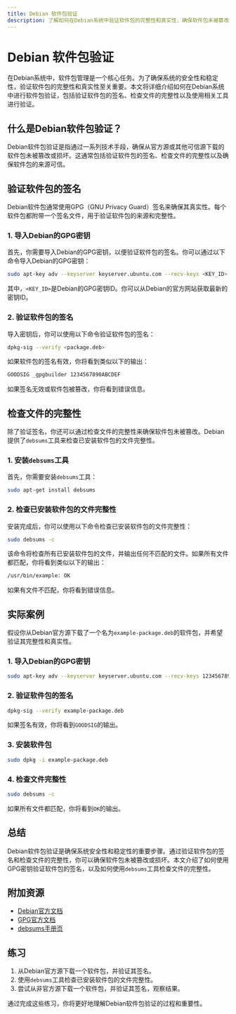 ```yaml
---
title: Debian 软件包验证
description: 了解如何在Debian系统中验证软件包的完整性和真实性，确保软件包未被篡改或损坏。
---
```


# Debian 软件包验证

在Debian系统中，软件包管理是一个核心任务。为了确保系统的安全性和稳定性，验证软件包的完整性和真实性至关重要。本文将详细介绍如何在Debian系统中进行软件包验证，包括验证软件包的签名、检查文件的完整性以及使用相关工具进行验证。

## 什么是Debian软件包验证？

Debian软件包验证是指通过一系列技术手段，确保从官方源或其他可信源下载的软件包未被篡改或损坏。这通常包括验证软件包的签名、检查文件的完整性以及确保软件包的来源可信。

## 验证软件包的签名

Debian软件包通常使用GPG（GNU Privacy Guard）签名来确保其真实性。每个软件包都附带一个签名文件，用于验证软件包的来源和完整性。

### 1. 导入Debian的GPG密钥

首先，你需要导入Debian的GPG密钥，以便验证软件包的签名。你可以通过以下命令导入Debian的GPG密钥：

```bash
sudo apt-key adv --keyserver keyserver.ubuntu.com --recv-keys <KEY_ID>
```

其中，`<KEY_ID>`是Debian的GPG密钥ID。你可以从Debian的官方网站获取最新的密钥ID。

### 2. 验证软件包的签名

导入密钥后，你可以使用以下命令验证软件包的签名：

```bash
dpkg-sig --verify <package.deb>
```

如果软件包的签名有效，你将看到类似以下的输出：

```bash
GOODSIG _gpgbuilder 1234567890ABCDEF
```

如果签名无效或软件包被篡改，你将看到错误信息。

## 检查文件的完整性

除了验证签名，你还可以通过检查文件的完整性来确保软件包未被篡改。Debian提供了`debsums`工具来检查已安装软件包的文件完整性。

### 1. 安装`debsums`工具

首先，你需要安装`debsums`工具：

```bash
sudo apt-get install debsums
```

### 2. 检查已安装软件包的文件完整性

安装完成后，你可以使用以下命令检查已安装软件包的文件完整性：

```bash
sudo debsums -c
```

该命令将检查所有已安装软件包的文件，并输出任何不匹配的文件。如果所有文件都匹配，你将看到类似以下的输出：

```bash
/usr/bin/example: OK
```

如果有文件不匹配，你将看到错误信息。

## 实际案例

假设你从Debian官方源下载了一个名为`example-package.deb`的软件包，并希望验证其完整性和真实性。

### 1. 导入Debian的GPG密钥

```bash
sudo apt-key adv --keyserver keyserver.ubuntu.com --recv-keys 1234567890ABCDEF
```

### 2. 验证软件包的签名

```bash
dpkg-sig --verify example-package.deb
```

如果签名有效，你将看到`GOODSIG`的输出。

### 3. 安装软件包

```bash
sudo dpkg -i example-package.deb
```

### 4. 检查文件完整性

```bash
sudo debsums -c
```

如果所有文件都匹配，你将看到`OK`的输出。

## 总结

Debian软件包验证是确保系统安全性和稳定性的重要步骤。通过验证软件包的签名和检查文件的完整性，你可以确保软件包未被篡改或损坏。本文介绍了如何使用GPG密钥验证软件包的签名，以及如何使用`debsums`工具检查文件的完整性。

## 附加资源

- [Debian官方文档](https://www.debian.org/doc/)
- [GPG官方文档](https://gnupg.org/documentation/)
- [debsums手册页](https://manpages.debian.org/stretch/debsums/debsums.1.en.html)

## 练习

1. 从Debian官方源下载一个软件包，并验证其签名。
2. 使用`debsums`工具检查已安装软件包的文件完整性。
3. 尝试从非官方源下载一个软件包，并验证其签名，观察结果。

通过完成这些练习，你将更好地理解Debian软件包验证的过程和重要性。